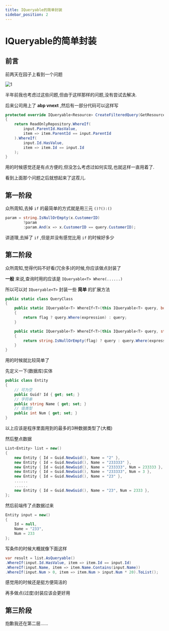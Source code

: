 ```yaml
---
title: IQueryable的简单封装
sidebar_position: 2
---
```

# IQueryable的简单封装

## 前言

前两天在园子上看到一个问题

![1](../../../static/img/queryquestion.png)

半年前我也考虑过这些问题,但由于这样那样的问题,没有尝试去解决.

后来公司用上了 **abp vnext** ,然后有一部分代码可以这样写

```csharp
protected override IQueryable<Resource> CreateFilteredQuery(GetResourceDto input)
{
    return ReadOnlyRepository.WhereIf(
        input.ParentId.HasValue,
        item => item.ParentId == input.ParentId
    ).WhereIf(
        input.Id.HasValue,
        item => item.Id == input.Id
    );
}
```

用的时候感觉还是有点方便的,但没怎么考虑过如何实现,也就这样一直用着了.

看到上面那个问题之后就想起来了这茬儿.

## 第一阶段

众所周知,去掉 `if` 的最简单的方式就是用三元 `()?():()`

```csharp
param = string.IsNullOrEmpty(x.CustomerID)
        ?param
        :param.And(x => x.CustomerID == query.CustomerID);
```

讲道理,去掉了 `if` ,但是并没有感觉比用 `if` 的时候好多少

## 第二阶段

众所周知,觉得代码不好看(冗余多)的时候,你应该做点封装了

**一般** 来说,查询时用的应该是 `IQueryable<T> Where(......)`

所以可以对 `IQueryable<T>` 封装一些 **简单** 的扩展方法

```csharp
public static class QueryClass
{
    public static IQueryable<T> WhereIf<T>(this IQueryable<T> query, bool flag, Expression<Func<T, bool>> expression)
    {
        return flag ? query.Where(expression) : query;
    }

    public static IQueryable<T> WhereIf<T>(this IQueryable<T> query, string flag, Expression<Func<T, bool>> expression)
    {
        return string.IsNullOrEmpty(flag) ? query : query.Where(expression);
    }
}
```

用的时候就比较简单了

先定义一下(数据库)实体

```csharp
public class Entity
{
    // 可为空
    public Guid? Id { get; set; }
    // 字符串
    public string Name { get; set; }
    // 值类型
    public int Num { get; set; }
}
```

以上应该是程序里面用到的最多的3种数据类型了(大概)

然后整点数据

```csharp
List<Entity> list = new()
{
    new Entity { Id = Guid.NewGuid(), Name = "2" },
    new Entity { Id = Guid.NewGuid(), Name = "233333" },
    new Entity { Id = Guid.NewGuid(), Name = "233333", Num = 233333 },
    new Entity { Id = Guid.NewGuid(), Name = "233333", Num = 3 },
    new Entity { Id = Guid.NewGuid(), Name = "23" },
    ......
    ......
    new Entity { Id = Guid.NewGuid(), Name = "23", Num = 2333 },
};
```

然后前端传了点数据过来

```csharp
Entity input = new()
{
    Id = null,
    Name = "233",
    Num = 233
};
```

写条件的时候大概就像下面这样

```csharp
var result = list.AsQueryable()
.WhereIf(input.Id.HasValue, item => item.Id == input.Id)
.WhereIf(input.Name, item => item.Name.Contains(input.Name))
.WhereIf(input.Num > 0, item => item.Num > input.Num * 20).ToList();
```

感觉用的时候还是挺方便简洁的

再多做点(过度)封装应该会更好用

## 第三阶段

抱歉我还在第二层......


